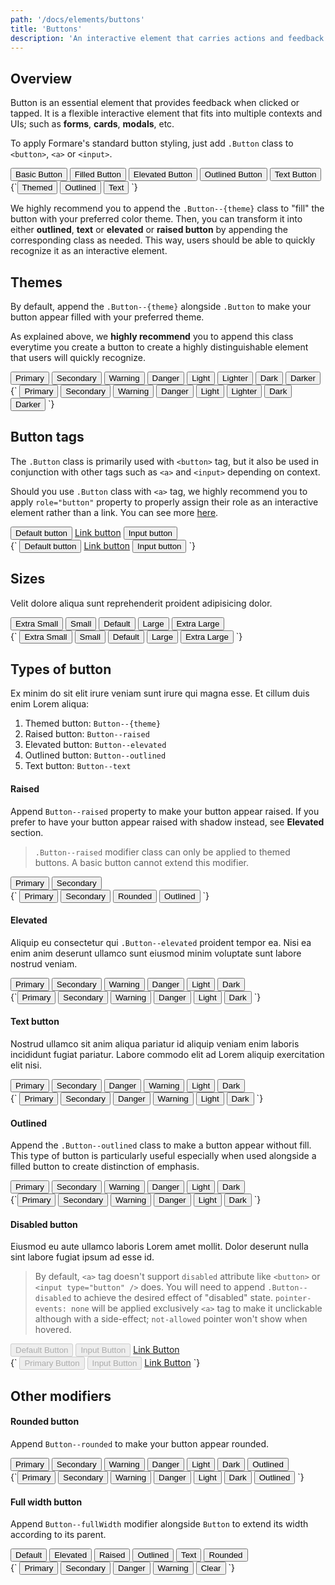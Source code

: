 ```yaml
---
path: '/docs/elements/buttons'
title: 'Buttons'
description: 'An interactive element that carries actions and feedback when tapped or clicked.'
---
```



## Overview

Button is an essential element that provides feedback when clicked or tapped. It is a flexible interactive element
that fits into multiple contexts and UIs; such as **forms**, **cards**, **modals**, etc.

To apply Formare's standard button styling, just add `.Button` class to `<button>`, `<a>` or `<input>`.

<Preview lang="html">
  <PreviewDisplay>
    <div className="Buttons">
      <button className="Button">Basic Button</button>
      <button className="Button Button--primary">Filled Button</button>
      <button className="Button Button--primary Button--elevated">
        Elevated Button
      </button>
      <button className="Button Button--primary Button--outlined">
        Outlined Button
      </button>
      <button className="Button Button--primary Button--text">
        Text Button
      </button>
    </div>
  </PreviewDisplay>
  <PreviewCode>
    {`<button className="Button Button--primary">Themed</button>
      <button className="Button Button--primary Button--outlined">Outlined</button>
      <button className="Button Button--primary Button--text">Text</button>
    `}
  </PreviewCode>
</Preview>

We highly recommend you to append the `.Button--{theme}` class to "fill" the button with your preferred color theme.
Then, you can transform it into either **outlined**, **text** or **elevated** or **raised button** by appending the corresponding
class as needed. This way, users should be able to quickly recognize it as an interactive element.

## Themes

By default, append the `.Button--{theme}` alongside `.Button` to make your button appear filled with your preferred theme.

As explained above, we **highly recommend** you to append this class everytime you create a button to create a highly
distinguishable element that users will quickly recognize.

<Preview lang="html">
  <PreviewDisplay>
    <div className="Buttons">
      <button className="Button Button--primary">Primary</button>
      <button className="Button Button--secondary">Secondary</button>
      <button className="Button Button--warning">Warning</button>
      <button className="Button Button--danger">Danger</button>
      <button className="Button Button--light">Light</button>
      <button className="Button Button--lighter">Lighter</button>
      <button className="Button Button--dark">Dark</button>
      <button className="Button Button--darker">Darker</button>
    </div>
  </PreviewDisplay>
  <PreviewCode>
    {`
    <button class="Button Button--primary">Primary</button>
    <button class="Button Button--secondary">Secondary</button>
    <button class="Button Button--warning">Warning</button>
    <button class="Button Button--danger">Danger</button>
    <button class="Button Button--light">Light</button>
    <button class="Button Button--lighter">Lighter</button>
    <button class="Button Button--dark">Dark</button>
    <button class="Button Button--darker">Darker</button>
    `}
  </PreviewCode>
</Preview>

## Button tags

The `.Button` class is primarily used with `<button>` tag, but it also be used in conjunction with other tags such as
`<a>` and `<input>` depending on context.

Should you use `.Button` class with `<a>` tag, we highly recommend you to apply `role="button"` property to
properly assign their role as an interactive element rather than a link. You can see more
[here](https://developer.mozilla.org/en-US/docs/Web/Accessibility/ARIA/Roles/button_role).

<!-- prettier-ignore -->
<Preview lang="html">
  <PreviewDisplay>
    <div className="Buttons">
      <button className="Button Button--primary">Default button</button>
      <a href="#" className="Button Button--primary" role="button">Link button</a>
      <input type="button" className="Button Button--primary" value="Input button" />
    </div>
  </PreviewDisplay>
  <PreviewCode>
    {`
    <button class="Button Button--primary">Default button</button>
    <a href="#" class="Button Button--primary" role="button">Link button</a>
    <input type="button" class="Button Button--primary" value="Input button" />
    `}
  </PreviewCode>
</Preview>

## Sizes

Velit dolore aliqua sunt reprehenderit proident adipisicing dolor.

<Preview lang="html">
  <PreviewDisplay>
    <div className="Buttons">
      <button className="Button Button--primary Button--xsmall">
        Extra Small
      </button>
      <button className="Button Button--primary Button--small">Small</button>
      <button className="Button Button--primary">Default</button>
      <button className="Button Button--primary Button--large">Large</button>
      <button className="Button Button--primary Button--xlarge">
        Extra Large
      </button>
    </div>

  </PreviewDisplay>
  <PreviewCode>
    {`
    <button class="Button Button--xsmall">Extra Small</button>
    <button class="Button Button--small">Small</button>
    <button class="Button">Default</button>
    <button class="Button Button--large">Large</button>
    <button class="Button Button--xlarge">Extra Large</button>
    `}
  </PreviewCode>
</Preview>

## Types of button

Ex minim do sit elit irure veniam sunt irure qui magna esse. Et cillum duis enim Lorem aliqua:

1. Themed button: `Button--{theme}`
1. Raised button: `Button--raised`
1. Elevated button: `Button--elevated`
1. Outlined button: `Button--outlined`
1. Text button: `Button--text`

#### Raised

Append `Button--raised` property to make your button appear raised. If you prefer to have your button appear raised with shadow instead,
see **Elevated** section.

> `.Button--raised` modifier class can only be applied to themed buttons. A basic button cannot extend this modifier.

<Preview lang="html">
  <PreviewDisplay>
    <div className="Buttons">
      <button className="Button Button--primary Button--raised">Primary</button>
      <button className="Button Button--secondary Button--raised">Secondary</button>
    </div>

  </PreviewDisplay>
  <PreviewCode>
    {`
    <button class="Button Button--primary Button--raised">Primary</button>
    <button class="Button Button--secondary Button--raised">Secondary</button>
    <button class="Button Button--primary Button--raised Button--rounded">Rounded</button>
    <button class="Button Button--outlined Button--raised">Outlined</button>
    `}
  </PreviewCode>
</Preview>

#### Elevated

Aliquip eu consectetur qui `.Button--elevated` proident tempor ea. Nisi ea enim anim deserunt ullamco sunt eiusmod minim voluptate sunt labore nostrud veniam.

<Preview lang="html">
  <PreviewDisplay>
    <div className="Buttons">
      <button className="Button Button--primary Button--elevated">
        Primary
      </button>
      <button className="Button Button--secondary Button--elevated">
        Secondary
      </button>
      <button className="Button Button--warning Button--elevated">
        Warning
      </button>
      <button className="Button Button--danger Button--elevated">Danger</button>
      <button className="Button Button--light Button--elevated">Light</button>
      <button className="Button Button--dark Button--elevated">Dark</button>
    </div>
  </PreviewDisplay>
  <PreviewCode>
    {`<button className="Button Button--primary Button--elevated">Primary</button>
      <button className="Button Button--secondary Button--elevated">Secondary</button>
      <button className="Button Button--warning Button--elevated">Warning</button>
      <button className="Button Button--danger Button--elevated">Danger</button>
      <button className="Button Button--light Button--elevated">Light</button>
      <button className="Button Button--dark Button--elevated">Dark</button>
    `}
  </PreviewCode>
</Preview>

#### Text button

Nostrud ullamco sit anim aliqua pariatur id aliquip veniam enim laboris incididunt fugiat pariatur. Labore commodo elit ad
Lorem aliquip exercitation elit nisi.

<Preview lang="html">
  <PreviewDisplay>
    <div className="Buttons">
      <button className="Button Button--primary Button--text">Primary</button> 
      <button className="Button Button--secondary Button--text">Secondary</button>
      <button className="Button Button--danger Button--text">Danger</button>
      <button className="Button Button--warning Button--text">Warning</button>
      <button className="Button Button--light Button--text">Light</button>
      <button className="Button Button--dark Button--text">Dark</button>
    </div>

  </PreviewDisplay>
  <PreviewCode>
    {`
    <button className="Button Button--primary Button--text">Primary</button> 
    <button className="Button Button--secondary Button--text">Secondary</button>
    <button className="Button Button--danger Button--text">Danger</button>
    <button className="Button Button--warning Button--text">Warning</button>
    <button className="Button Button--light Button--text">Light</button>
    <button className="Button Button--dark Button--text">Dark</button>
    `}
  </PreviewCode>
</Preview>

#### Outlined

Append the `.Button--outlined` class to make a button appear without fill. This type of button is particularly
useful especially when used alongside a filled button to create distinction of emphasis.

<Preview lang="html" >
  <PreviewDisplay>
    <div className="Buttons">
      <button className="Button Button--primary Button--outlined">Primary</button>
      <button className="Button Button--secondary Button--outlined">Secondary</button>
      <button className="Button Button--warning Button--outlined">Warning</button>
      <button className="Button Button--danger Button--outlined">Danger</button>
      <button className="Button Button--light Button--outlined">Light</button>
      <button className="Button Button--dark Button--outlined">Dark</button>
    </div>

  </PreviewDisplay>
  <PreviewCode>
    {`<button class="Button Button--primary Button--outlined">Primary</button>
      <button class="Button Button--secondary Button--outlined">Secondary</button>
      <button class="Button Button--warning Button--outlined">Warning</button>
      <button class="Button Button--danger Button--outlined">Danger</button>
      <button class="Button Button--light Button--outlined">Light</button>
      <button class="Button Button--dark Button--outlined">Dark</button>
    `}
  </PreviewCode>
</Preview>

#### Disabled button

Eiusmod eu aute ullamco laboris Lorem amet mollit. Dolor deserunt nulla sint labore fugiat ipsum ad esse id.

> By default, `<a>` tag doesn't support `disabled` attribute like `<button>` or `<input type="button" />` does. You will need to append
> `.Button--disabled` to achieve the desired effect of "disabled" state. `pointer-events: none`
> will be applied exclusively `<a>` tag to make it unclickable although with a side-effect; `not-allowed` pointer won't show
> when hovered.

<Preview lang="html" >
  <PreviewDisplay>
    <div className="Buttons"> 
      <button className="Button Button--primary" disabled>Default Button</button>
      <input type="button" className="Button Button--primary" value="Input Button" disabled />
      <a href="#" className="Button Button--primary Button--disabled">Link Button</a>
    </div>

  </PreviewDisplay>
  <PreviewCode>
    {`
    <button class="Button Button--primary" disabled>Primary Button</button>
    <input type="button" class="Button Button--primary" value="Input Button" disabled />
    <a href="#" class="Button Button--primary Button--disabled">Link Button</a>
    `}

  </PreviewCode>
</Preview>

## Other modifiers

#### Rounded button

Append `Button--rounded` to make your button appear rounded.

<!-- prettier-ignore -->
<Preview lang="html">
  <PreviewDisplay>
    <div className="Buttons">
      <button className="Button Button--primary Button--rounded">Primary</button>
      <button className="Button Button--secondary Button--rounded">Secondary</button>
      <button className="Button Button--warning Button--rounded">Warning</button>
      <button className="Button Button--danger Button--rounded">Danger</button>
      <button className="Button Button--light Button--rounded">Light</button>
      <button className="Button Button--dark Button--rounded">Dark</button>
      <button className="Button Button--primary Button--outlined Button--rounded">Outlined</button>
    </div>
  </PreviewDisplay>
  <PreviewCode>
    {`<button className="Button Button--primary Button--rounded">Primary</button>
    <button className="Button Button--secondary Button--rounded">Secondary</button>
    <button className="Button Button--warning Button--rounded">Warning</button>
    <button className="Button Button--danger Button--rounded">Danger</button>
    <button className="Button Button--light Button--rounded">Light</button>
    <button className="Button Button--dark Button--rounded">Dark</button>
    <button className="Button Button--primary Button--outlined Button--rounded">Outlined</button>
    `}
  </PreviewCode>
</Preview>

#### Full width button

Append `Button--fullWidth` modifier alongside `Button` to extend its width according to its parent.

<Preview lang="html" layout="horizontal">
  <PreviewDisplay>
    <div className="Buttons">
      <button className="Button Button--primary Button--fullWidth">
        Default
      </button>
      <button className="Button Button--primary Button--elevated Button--fullWidth">
        Elevated
      </button>
      <button className="Button Button--primary Button--raised Button--fullWidth">
        Raised
      </button>
      <button className="Button Button--primary Button--outlined Button--fullWidth">
        Outlined
      </button>
      <button className="Button Button--text Button--fullWidth">Text</button>
      <button className="Button Button--primary Button--rounded Button--fullWidth">
        Rounded
      </button>
    </div>
  </PreviewDisplay>
  <PreviewCode>
    {`
    <button class="Button Button--primary Button--fullWidth">Primary</button>
    <button class="Button Button--secondary Button--fullWidth">Secondary</button>
    <button class="Button Button--danger Button--fullWidth">Danger</button>
    <button class="Button Button--warning Button--fullWidth">Warning</button>
    <button class="Button Button--text Button--fullWidth">Clear</button>
    `}
  </PreviewCode>
</Preview>
